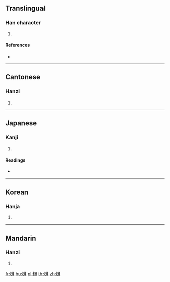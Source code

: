 {{character info/new}}
==Translingual==

===Han character===
{{Han char|rn=75|rad=木|as=17|sn=21|four=44942|canj=DTEI|ids=⿰木薄}}

# {{defn|Han|sort=木17}}

====References====
* {{Han ref|kx=0562.330|dkj=15902|dj=0951.120|hdz=21319.050|uh=6B02|ud=27394|bh=F5CE|bd=62926}}

----

==Cantonese==

===Hanzi===
{{yue-hanzi|jyut=[[bok3]], [[bok6]]|y=bok3, bok6}}

# {{defn|lang=yue|sort=木17}}

----

==Japanese==

===Kanji===
{{ja-kanji|grade=|rs=木17}}

# {{defn|lang=ja|sort=木17}}

====Readings====
* {{ja-readings|on=[[はく]] (haku), [[ばく]] (baku), [[へき]] (heki), [[びゃく]] (byaku)|kun=[[はしら]] (hashira)}}

----

==Korean==

===Hanja===
{{ko-hanja|hangeul=박|eumhun=|rv=bak|mr=pak|y=pak}}

# {{defn|lang=ko|sort=木17}}

----

==Mandarin==

===Hanzi===
{{cmn-hanzi|pin=[[bó]] ([[bo2]])|wg=po<sup>2</sup>}}

# {{defn|lang=cmn|sort=木17}}

[[fr:欂]]
[[hu:欂]]
[[pl:欂]]
[[th:欂]]
[[zh:欂]]